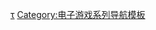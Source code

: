 {{Navbox
| name = 跑車浪漫旅系列
| image = [[File:Gran Turismo stylised series logo (black).svg|125px]]
| title = [[跑車浪漫旅系列]]
| state = {{{state|autocollapse}}}
| bodyclass = hlist

| group1 = 主系列
| list1 =
* [[GT賽車 (1997年遊戲)|GT賽車]]
* [[GT賽車2|2]]
* [[GT赛车3 A-Spec|3 A-Spec]]
* [[GT賽車4|4]]
* [[跑車浪漫旅5|5]]
* [[GT赛车6|6]]
* {{le|GT賽車Sport|Gran Turismo Sport|Sport}}
* [[GT赛车7|7]]

| group2 = 其他游戏
| list2 =
* [[GT赛车概念版]]
* {{le|GT赛车HD概念版|Gran Turismo HD Concept}}
* [[跑車浪漫旅系列#Gran Turismo 5 Prologue|跑車浪漫旅 5 Prologue]]
* [[GT赛车 (2009年游戏)|携带版]]

| group3 = 概念汽车
| list3 =
* {{le|Nike ONE}}
* [[雪鐵龍GT]]
* [[Red Bull X2010]]

| group4 = 相關條目
| list4 =
* [[索尼互動娛樂]]
* [[Polyphony Digital]]
* [[摩托浪漫旅]]
* [[山內一典]]

}}<noinclude>
{{collapsible option}}

{{DEFAULTSORT:Gran Turismo}}
[[Category:跑車浪漫旅系列|τ]]
[[Category:电子游戏系列导航模板]]
</noinclude>